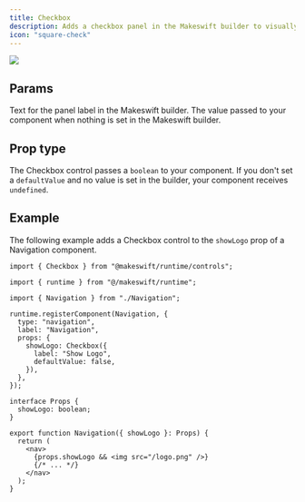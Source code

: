```yaml
---
title: Checkbox
description: Adds a checkbox panel in the Makeswift builder to visually edit a `boolean` prop.
icon: "square-check"
---
```


<Frame
  type="glass"
  caption="A checkbox panel on a Navigation component to show the logo"
>
  <img src="/images/checkbox-panel.png" />
</Frame>

## Params

<ParamField query="label" type="string" default="Label">
  Text for the panel label in the Makeswift builder.
</ParamField>

<ParamField query="defaultValue" type="boolean">
  The value passed to your component when nothing is set in the Makeswift
  builder.
</ParamField>

## Prop type

The Checkbox control passes a `boolean` to your component. If you don't set a `defaultValue` and no value is set in the builder, your component receives `undefined`.

## Example

The following example adds a Checkbox control to the `showLogo` prop of a Navigation component.

<CodeGroup>

```tsx Navigation.makeswift.ts
import { Checkbox } from "@makeswift/runtime/controls";

import { runtime } from "@/makeswift/runtime";

import { Navigation } from "./Navigation";

runtime.registerComponent(Navigation, {
  type: "navigation",
  label: "Navigation",
  props: {
    showLogo: Checkbox({
      label: "Show Logo",
      defaultValue: false,
    }),
  },
});
```

```tsx Navigation.tsx
interface Props {
  showLogo: boolean;
}

export function Navigation({ showLogo }: Props) {
  return (
    <nav>
      {props.showLogo && <img src="/logo.png" />}
      {/* ... */}
    </nav>
  );
}
```

</CodeGroup>


<NamingConventions />
